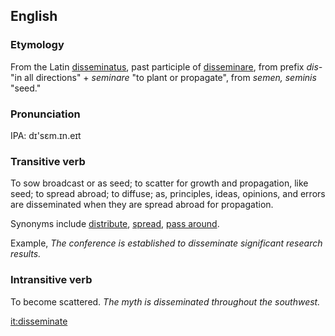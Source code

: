 ==English==

===Etymology===
From the Latin [[disseminatus]], past participle of [[disseminare]], from prefix ''dis-'' "in all directions" + ''seminare'' "to plant or propagate", from ''semen, seminis'' "seed."

===Pronunciation===
IPA: dɪ'sɛm.ɪn.eɪt


===Transitive verb===
To sow broadcast or as seed; to scatter for growth and propagation, like seed; to spread abroad; to diffuse; as, principles, ideas, opinions, and errors are disseminated when they are spread abroad for propagation.

Synonyms include [[distribute]], [[spread]], [[pass around]].

Example, ''The conference is established to disseminate significant research results.''

===Intransitive verb===
To become scattered.  ''The myth is disseminated throughout the southwest.''

[[it:disseminate]]